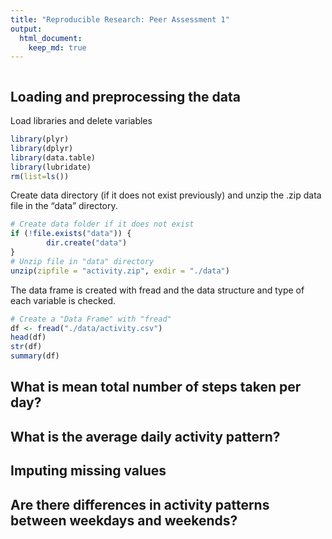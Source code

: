 ```yaml
---
title: "Reproducible Research: Peer Assessment 1"
output: 
  html_document:
    keep_md: true
---
```

```r

```

## Loading and preprocessing the data
Load libraries and delete variables

```r
library(plyr)
library(dplyr)
library(data.table)
library(lubridate)
rm(list=ls())
```
Create data directory (if it does not exist previously) and unzip the .zip data
file in the "data" directory.
```r
# Create data folder if it does not exist
if (!file.exists("data")) {
        dir.create("data")
}
# Unzip file in "data" directory
unzip(zipfile = "activity.zip", exdir = "./data")
```

The data frame is created with fread and the data structure and type of 
each variable is checked.
```r
# Create a "Data Frame" with "fread"
df <- fread("./data/activity.csv")
head(df)
str(df)
summary(df)
```

## What is mean total number of steps taken per day?



## What is the average daily activity pattern?



## Imputing missing values



## Are there differences in activity patterns between weekdays and weekends?
